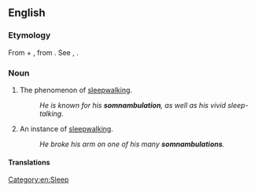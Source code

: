 ==English==

===Etymology===
From {{uder|en|la|somnus||sleep}} + {{m|la|ambulatio||a walking about}}, from {{m|la|ambulare||to walk}}. See {{m|en|somnolent}}, {{m|en|amble}}.
{{root|en|ine-pro|*swep-}}

===Noun===
{{en-noun|~}}

# {{lb|en|rare}} The phenomenon of [[sleepwalking]].
#: ''He is known for his '''somnambulation''', as well as his vivid sleep-talking.''
# {{lb|en|rare}} An instance of [[sleepwalking]].
#: ''He broke his arm on one of his many '''somnambulations'''.''

====Translations====
{{trans-see|sleepwalking}}

[[Category:en:Sleep]]